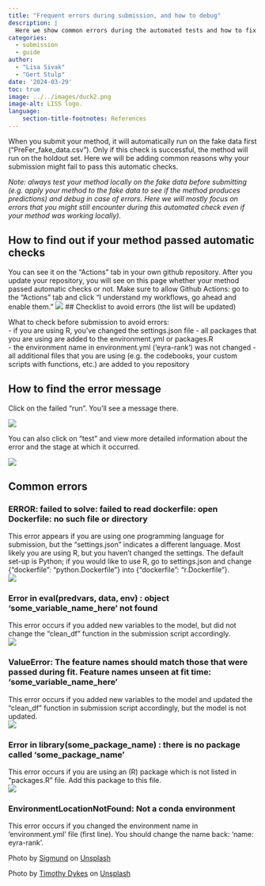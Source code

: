 ```yaml
---
title: "Frequent errors during submission, and how to debug"
description: |
  Here we show common errors during the automated tests and how to fix them.
categories:
  - submission
  - guide
author: 
  - "Lisa Sivak"
  - "Gert Stulp"
date: '2024-03-29'
toc: true
image: ../../images/duck2.png
image-alt: LISS logo. 
language: 
    section-title-footnotes: References
---
```


When you submit your method, it will automatically run on the fake data first ("PreFer_fake_data.csv"). Only if this check is successful, the method will run on the holdout set. Here we will be adding common reasons why your submission might fail to pass this automatic checks.    


_Note: always test your method locally on the fake data before submitting (e.g. apply your method to the fake data to see if the method produces predictions) and debug in case of errors. Here we will mostly focus on errors that you might still encounter during this automated check even if your method was working locally)._  


## How to find out if your method passed automatic checks

You can see it on the "Actions" tab in your own github repository. After you update your repository, you will see on this page whether your method passed automatic checks or not. Make sure to allow Github Actions: go to the “Actions” tab and click “I understand my workflows, go ahead and enable them.”
![](/images/actions.png)
## Checklist to avoid errors (the list will be updated)

What to check before submission to avoid errors:      
- if you are using R, you've changed the settings.json file
- all packages that you are using are added to the environment.yml or packages.R  
- the environment name in environment.yml ('eyra-rank') was not changed 
- all additional files that you are using (e.g. the codebooks, your custom scripts with functions, etc.) are added to you repository


## How to find the error message

Click on the failed "run". You'll see a message there.  

![](/images/failed_run3.png)


You can also click on “test” and view more detailed information about the error and the stage at which it occurred.  

![](/images/failed_read_dockerfile.png)




## Common errors 

::: {.callout-note appearance="simple" collapse="true" icon=false}
### ERROR: failed to solve: failed to read dockerfile: open Dockerfile: no such file or directory

This error appears if you are using one programming language for submission, but the "settings.json" indicates a different language. Most likely you are using R, but you haven't changed the settings. The default set-up is Python; if you would like to use R, go to settings.json and change {"dockerfile": "python.Dockerfile"} into {"dockerfile": "r.Dockerfile"}.  
![](/images/error_edit_settings.png)
:::

::: {.callout-note appearance="simple" collapse="true" icon=false}
### Error in eval(predvars, data, env) : object 'some_variable_name_here' not found
This error occurs if you added new variables to the model, but did not change the "clean_df" function in the submission script accordingly.    
![](/images/error_edit_settings.png)
:::

::: {.callout-note appearance="simple" collapse="true" icon=false}
### ValueError: The feature names should match those that were passed during fit. Feature names unseen at fit time: 'some_variable_name_here'
This error occurs if you added new variables to the model and updated the "clean_df" function in submission script accordingly, but the model is not updated.    
![](/images/feature_name_unseen.jpg)
:::

::: {.callout-note appearance="simple" collapse="true" icon=false}
### Error in library(some_package_name) : there is no package called ‘some_package_name’
This error occurs if you are using an (R) package which is not listed in "packages.R" file. Add this package to this file.  
![](/images/no_package.png)
:::


::: {.callout-note appearance="simple" collapse="true" icon=false}
### EnvironmentLocationNotFound: Not a conda environment
This error occurs if you changed the environment name in 'environment.yml' file (first line). You should change the name back: 'name: eyra-rank'.

:::


Photo by <a href="https://unsplash.com/@sigmund?utm_content=creditCopyText&utm_medium=referral&utm_source=unsplash">Sigmund</a> on <a href="https://unsplash.com/photos/person-using-black-laptop-computer-59yRYIHWtzY?utm_content=creditCopyText&utm_medium=referral&utm_source=unsplash">Unsplash</a>
  
Photo by <a href="https://unsplash.com/@timothycdykes?utm_content=creditCopyText&utm_medium=referral&utm_source=unsplash">Timothy Dykes</a> on <a href="https://unsplash.com/photos/yellow-rubber-duck-on-white-background-LhqLdDPcSV8?utm_content=creditCopyText&utm_medium=referral&utm_source=unsplash">Unsplash</a>
  

